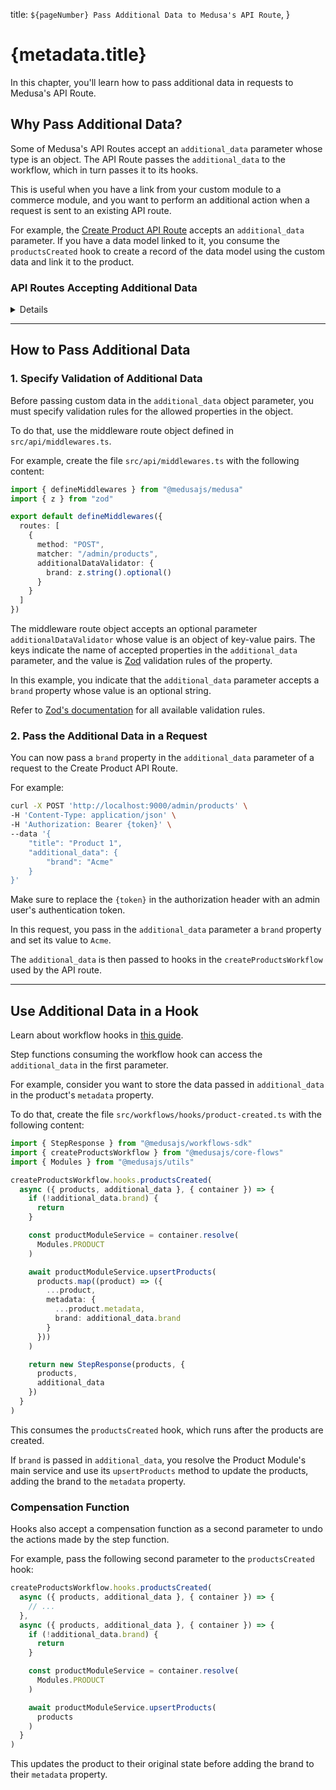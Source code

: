 
  title: `${pageNumber} Pass Additional Data to Medusa's API Route`,
}

# {metadata.title}

In this chapter, you'll learn how to pass additional data in requests to Medusa's API Route.

## Why Pass Additional Data?

Some of Medusa's API Routes accept an `additional_data` parameter whose type is an object. The API Route passes the `additional_data` to the workflow, which in turn passes it to its hooks.

This is useful when you have a link from your custom module to a commerce module, and you want to perform an additional action when a request is sent to an existing API route.

For example, the [Create Product API Route](!api!/admin#products_postproducts) accepts an `additional_data` parameter. If you have a data model linked to it, you consume the `productsCreated` hook to create a record of the data model using the custom data and link it to the product.

### API Routes Accepting Additional Data

<Details summaryContent="API Routes List">

- Campaigns
    - [Create Campaign](!api!/admin#campaigns_postcampaigns)
    - [Update Campaign](!api!/admin#campaigns_postcampaignsid)
- Cart
    - [Create Cart](!api!/store#carts_postcarts)
    - [Update Cart](!api!/store#carts_postcartsid)
- Customers
    - [Create Customer](!api!/admin#customers_postcustomers)
    - [Update Customer](!api!/admin#customers_postcustomersid)
    - [Create Address](!api!/admin#customers_postcustomersidaddresses)
    - [Update Address](!api!/admin#customers_postcustomersidaddressesaddress_id)
- Draft Orders
    - [Create Draft Order](!api!/admin#draft-orders_postdraftorders)
- Orders
    - [Complete Orders](!api!/admin#orders_postordersidcomplete)
    - [Cancel Order's Fulfillment](!api!/admin#orders_postordersidfulfillmentsfulfillment_idcancel)
    - [Create Shipment](!api!/admin#orders_postordersidfulfillmentsfulfillment_idshipments)
    - [Create Fulfillment](!api!/admin#orders_postordersidfulfillments)
- Products
    - [Create Product](!api!/admin#products_postproducts)
    - [Update Product](!api!/admin#products_postproductsid)
    - [Create Product Variant](!api!/admin#products_postproductsidvariants)
    - [Update Product Variant](!api!/admin#products_postproductsidvariantsvariant_id)
    - [Create Product Option](!api!/admin#products_postproductsidoptions)
    - [Update Product Option](!api!/admin#products_postproductsidoptionsoption_id)
- Promotions
    - [Create Promotion](!api!/admin#promotions_postpromotions)
    - [Update Promotion](!api!/admin#promotions_postpromotionsid)

</Details>

---

## How to Pass Additional Data

### 1. Specify Validation of Additional Data

Before passing custom data in the `additional_data` object parameter, you must specify validation rules for the allowed properties in the object.

To do that, use the middleware route object defined in `src/api/middlewares.ts`.

For example, create the file `src/api/middlewares.ts` with the following content:

```ts title="src/api/middlewares.ts"
import { defineMiddlewares } from "@medusajs/medusa"
import { z } from "zod"

export default defineMiddlewares({
  routes: [
    {
      method: "POST",
      matcher: "/admin/products",
      additionalDataValidator: {
        brand: z.string().optional()
      }
    }
  ]
})
```

The middleware route object accepts an optional parameter `additionalDataValidator` whose value is an object of key-value pairs. The keys indicate the name of accepted properties in the `additional_data` parameter, and the value is [Zod](https://zod.dev/) validation rules of the property.

In this example, you indicate that the `additional_data` parameter accepts a `brand` property whose value is an optional string.

<Note>

Refer to [Zod's documentation](https://zod.dev) for all available validation rules.

</Note>

### 2. Pass the Additional Data in a Request

You can now pass a `brand` property in the `additional_data` parameter of a request to the Create Product API Route.

For example:

```bash
curl -X POST 'http://localhost:9000/admin/products' \
-H 'Content-Type: application/json' \
-H 'Authorization: Bearer {token}' \
--data '{
    "title": "Product 1",
    "additional_data": {
        "brand": "Acme"
    }
}'
```

<Note title="Tip">

Make sure to replace the `{token}` in the authorization header with an admin user's authentication token.

</Note>

In this request, you pass in the `additional_data` parameter a `brand` property and set its value to `Acme`.

The `additional_data` is then passed to hooks in the `createProductsWorkflow` used by the API route.

---

## Use Additional Data in a Hook

<Note>

Learn about workflow hooks in [this guide](../../workflows/workflow-hooks/page.mdx).

</Note>

Step functions consuming the workflow hook can access the `additional_data` in the first parameter.

For example, consider you want to store the data passed in `additional_data` in the product's `metadata` property.

To do that, create the file `src/workflows/hooks/product-created.ts` with the following content:

```ts title="src/workflows/hooks/product-created.ts"
import { StepResponse } from "@medusajs/workflows-sdk"
import { createProductsWorkflow } from "@medusajs/core-flows"
import { Modules } from "@medusajs/utils"

createProductsWorkflow.hooks.productsCreated(
  async ({ products, additional_data }, { container }) => {
    if (!additional_data.brand) {
      return
    }

    const productModuleService = container.resolve(
      Modules.PRODUCT
    )

    await productModuleService.upsertProducts(
      products.map((product) => ({
        ...product,
        metadata: {
          ...product.metadata,
          brand: additional_data.brand
        }
      }))
    )

    return new StepResponse(products, {
      products,
      additional_data
    })
  }
)
```

This consumes the `productsCreated` hook, which runs after the products are created.

If `brand` is passed in `additional_data`, you resolve the Product Module's main service and use its `upsertProducts` method to update the products, adding the brand to the `metadata` property.

### Compensation Function

Hooks also accept a compensation function as a second parameter to undo the actions made by the step function.

For example, pass the following second parameter to the `productsCreated` hook:

```ts title="src/workflows/hooks/product-created.ts"
createProductsWorkflow.hooks.productsCreated(
  async ({ products, additional_data }, { container }) => {
    // ...
  },
  async ({ products, additional_data }, { container }) => {
    if (!additional_data.brand) {
      return
    }

    const productModuleService = container.resolve(
      Modules.PRODUCT
    )

    await productModuleService.upsertProducts(
      products
    )
  }
)
```

This updates the product to their original state before adding the brand to their `metadata` property.
